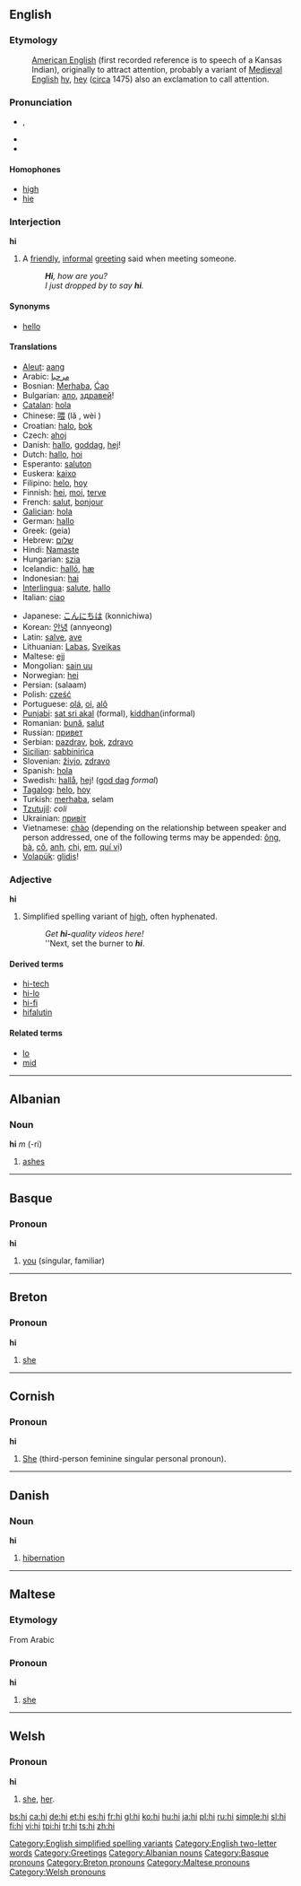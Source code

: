 {{see|HI|hí}}
==English==

===Etymology===
:[[American English]] (first recorded reference is to speech of a Kansas Indian), originally to attract attention, probably a variant of [[Medieval English]] [[hy]], [[hey]] ([[circa]] 1475) also an exclamation to call attention.

===Pronunciation===
*{{IPA|/haɪ/}}, {{SAMPA|/haI/}}
*{{audio|en-us-hi.ogg|Audio (US)}}
*{{rhymes|aɪ}}

====Homophones====
*[[high]]
*[[hie]]

===Interjection===
{{wikipedia}}
'''hi'''

# A [[friendly]], [[informal]] [[greeting]] said when meeting someone.
#: '''''Hi''', how are you?''
#: ''I just dropped by to say '''hi'''.''

====Synonyms====
* {{italbrac-colon|friendly informal greeting}} [[hello]]

====Translations====
{{top}}
*[[Aleut]]: [[aang]]
*Arabic: [[مرحبا]]
*Bosnian: [[Merhaba]], [[Ciao|Ćao]]
*Bulgarian: [[ало]], [[здравей]]!
*[[Catalan]]: [[hola]]
*Chinese: [[喂]] (lǎ , wèi )
*Croatian: [[halo]], [[bok]]
*Czech: [[ahoj]]
*Danish: [[hallo]], [[goddag]], [[hej]]!
*Dutch: [[hallo]], [[hoi]]
*Esperanto: [[saluton]]
*Euskera: [[kaixo]]
*Filipino: [[helo]], [[hoy]]
*Finnish: [[hei]], [[moi]], [[terve]]
*French: [[salut]], [[bonjour]]
*[[Galician]]: [[hola]]
*German: [[hallo]]
*Greek: {{t|el|γεια||}} (geia)
*Hebrew: [[שלום]]
*Hindi: [[Namaste]]
*Hungarian: [[szia]]
*Icelandic: [[halló]], [[hæ]]
*Indonesian: [[hai]]
*[[Interlingua]]: [[salute]], [[hallo]]
*Italian: [[ciao]]
{{mid}}
*Japanese: [[こんにちは]] (konnichiwa)
*Korean: [[안녕]] (annyeong)
*Latin: [[salve]], [[ave]]
*Lithuanian: [[Labas]], [[Sveikas]]
*Maltese: [[ejj]]
*Mongolian: [[sain uu]]
*Norwegian: [[hei]]
*Persian: {{FAchar|[[سلام]]}} (salaam)
*Polish: [[cześć]]
*Portuguese: [[olá]], [[oi]], [[alô]]
*[[Punjabi]]: [[sat sri akal]] (formal), [[kiddhan]](informal)
*Romanian: [[bună]], [[salut]]
*Russian: [[привет]]
*Serbian: [[pazdrav]], [[bok]], [[zdravo]]
*[[Sicilian]]: [[sabbinirìca]]
*Slovenian: [[živjo]], [[zdravo]]
*Spanish: [[hola]]
*Swedish: [[hallå]], [[hej]]! ([[god dag]] ''formal'')
*[[Tagalog]]: [[helo]], [[hoy]]
*Turkish: [[merhaba]], selam
*[[Tzutujil]]: ''coli''
*Ukrainian: [[привiт]]
*Vietnamese: [[chào]] (depending on the relationship between speaker and person addressed, one of the following terms may be appended: [[ông]], [[bà#Vietnamese|bà]], [[cô#Vietnamese|cô]], [[anh#Vietnamese|anh]], [[chị]], [[em#Vietnamese|em]], [[quí vị]])
*[[Volapük]]: [[glidis]]!
{{bottom}}

===Adjective===
'''hi'''

# {{informal}} Simplified spelling variant of [[high]], often hyphenated.
#: ''Get '''hi-'''quality videos here!''
#: ''Next, set the burner to '''''hi'''''.

====Derived terms====
* [[hi-tech]]
* [[hi-lo]]
* [[hi-fi]]
* [[hifalutin]]

====Related terms====
* [[lo]]
* [[mid]]

[[Category:English simplified spelling variants]]
[[Category:English two-letter words]]
[[Category:Greetings]]

----

==Albanian==

===Noun===
'''hi''' ''m'' (-ri)

# [[ashes]]

[[Category:Albanian nouns]]

----

==Basque==

===Pronoun===
'''hi'''

# [[you]] (singular, familiar)

[[Category:Basque pronouns]]

----

==Breton==

===Pronoun===
'''hi'''

# [[she]]

[[Category:Breton pronouns]]

----

==Cornish==

===Pronoun===
'''hi'''

# [[she|She]] (third-person feminine singular personal pronoun).

----

==Danish==

===Noun===
'''hi'''

# [[hibernation]]

----

==Maltese==

===Etymology===
From Arabic

===Pronoun===
'''hi'''

# [[she]]

[[Category:Maltese pronouns]]

----

==Welsh==

===Pronoun===
'''hi'''

# [[she]], [[her]].

[[Category:Welsh pronouns]]

[[bs:hi]]
[[ca:hi]]
[[de:hi]]
[[et:hi]]
[[es:hi]]
[[fr:hi]]
[[gl:hi]]
[[ko:hi]]
[[hu:hi]]
[[ja:hi]]
[[pl:hi]]
[[ru:hi]]
[[simple:hi]]
[[sl:hi]]
[[fi:hi]]
[[vi:hi]]
[[tpi:hi]]
[[tr:hi]]
[[ts:hi]]
[[zh:hi]]